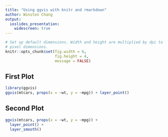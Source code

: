 ```yaml
---
title: "Using ggvis with knitr and rmarkdown"
author: Winston Chang
output:
  ioslides_presentation:
    widescreen: true
---
```


```r
# Set up default dimensions. Width and height are multiplied by dpi to get
# pixel dimensions.
knitr::opts_chunk$set(fig.width = 6,
                      fig.height = 4,
                      message = FALSE)
```

## First Plot

```r
library(ggvis)
ggvis(mtcars, props(x = ~wt, y = ~mpg)) + layer_point()
```

## Second Plot

```r
ggvis(mtcars, props(x = ~wt, y = ~mpg)) +
  layer_point() +
  layer_smooth()
```
